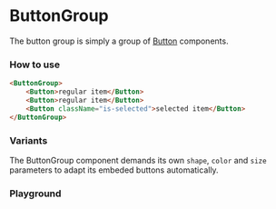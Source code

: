 
# ButtonGroup

The button group is simply a group of [Button](?path=/docs/components-button--basic) components.

### How to use

```html
<ButtonGroup>
    <Button>regular item</Button>
    <Button>regular item</Button>
    <Button className="is-selected">selected item</Button>
</ButtonGroup>
```

### Variants

The ButtonGroup component demands its own `shape`, `color` and `size` parameters to adapt its embeded buttons automatically.

<Story id="components-buttongroup--sandbox" />

<Story id="components-buttongroup--variants" />

### Playground

<Primary />

<ArgsTable story={PRIMARY_STORY} />
